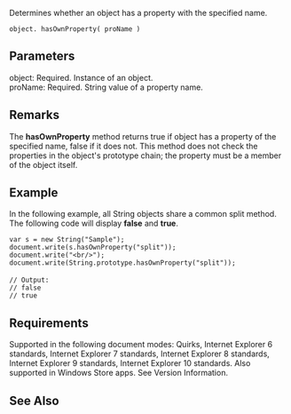Determines whether an object has a property with the specified name.

 object. hasOwnProperty( proName )

==Parameters==
; object: Required. Instance of an object.
; proName: Required. String value of a property name.

==Remarks==
The '''hasOwnProperty''' method returns true if object has a property of the specified name, false if it does not. This method does not check the properties in the object's prototype chain; the property must be a member of the object itself.


==Example==
In the following example, all String objects share a common split method. The following code will display '''false''' and '''true'''.

 var s = new String("Sample");
 document.write(s.hasOwnProperty("split"));
 document.write("&lt;br/&gt;");
 document.write(String.prototype.hasOwnProperty("split"));
 
 // Output:
 // false
 // true

==Requirements==
Supported in the following document modes: Quirks, Internet Explorer 6 standards, Internet Explorer 7 standards, Internet Explorer 8 standards, Internet Explorer 9 standards, Internet Explorer 10 standards. Also supported in Windows Store apps. See Version Information.


==See Also==

              
